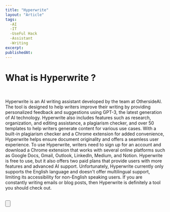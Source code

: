 ```yaml
---
title: "Hyperwrite"
layout: "Article"
tags:
  -AI 
  -IT
  -UseFul Hack
  -Assistant
  -Writing
excerpt:
publishedAt:
---
```


# What is Hyperwrite ?
<br/>

Hyperwrite is an AI writing assistant developed by the team at OthersideAI.
The tool is designed to help writers improve their writing by providing personalized feedback and suggestions using GPT-3, the latest generation of AI technology. 
Hyperwrite also includes features such as research, organization, and editing assistance, a plagiarism checker, and over 50 templates to help writers generate content for various use cases. 
With a built-in plagiarism checker and a Chrome extension for added convenience, Hyperwrite helps ensure document originality and offers a seamless user experience.
To use Hyperwrite, writers need to sign up for an account and download a Chrome extension that works with several online platforms such as Google Docs, Gmail, Outlook, LinkedIn, Medium, and Notion. 
Hyperwrite is free to use, but it also offers two paid plans that provide users with more features and advanced AI support. 
Unfortunately, Hyperwrite currently only supports the English language and doesn't offer multilingual support, limiting its accessibility for non-English speaking users.
If you are constantly writing emails or blog posts, then Hyperwrite is definitely a tool you should check out.
<br />
<br />

<Button
  address="https://hyperwriteai.com/"
  text="Link to Compose.AI"
/>

